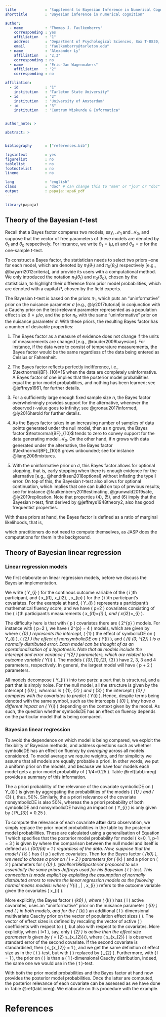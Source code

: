 ```yaml
---
title             : "Supplement to Bayesian Inference in Numerical Cognition: A Tutorial Using JASP"
shorttitle        : "Bayesian inference in numerical cognition"

author:
  - name          : "Thomas J. Faulkenberry"
    corresponding : yes    
    affiliation   : "1"
    address       : "Department of Psychological Sciences, Box T-0820, Tarleton State University, Stephenville, TX 76401"
    email         : "faulkenberry@tarleton.edu"
  - name          : "Alexander Ly"
    affiliation   : "2,3"
    corresponding : no
  - name          : "Eric-Jan Wagenmakers"
    affiliation   : "2"
    corresponding : no

affiliation:
  - id            : "1"
    institution   : "Tarleton State University"
  - id            : "2"
    institution   : "University of Amsterdam"
  - id            : "3"
    institution   : "Centrum Wiskunde & Informatica"


author_note: >

abstract: >


bibliography      : ["references.bib"]

figsintext        : yes
figurelist        : no
tablelist         : no
footnotelist      : no
lineno            : no

lang              : "english"
class             : "doc" # can change this to "man" or "jou" or "doc"
output            : papaja::apa6_pdf
---
```


```r
library(papaja)
```


## Theory of the Bayesian $t$-test

Recall that a Bayes factor compares two models, say, $\mathcal{M}_{1}$ and $\mathcal{M}_{0}$, and suppose that the vector of free parameters of these models are denoted by $\theta_{1}$ and $\theta_{0}$ respectively. For instance, we write $\theta_{1} = ( \mu, \sigma)$ and $\theta_{0} = \sigma$ for the one-sample $t$-test.

To construct a Bayes factor, the statistician needs to select two priors --one for each model, which are denoted by $\pi_{1} (\theta_{1})$ and $\pi_{0}(\theta_{0})$ respectively [e.g., @bayarri2012criteria], and provide its users with a computational method. We only introduced the notation $\pi_{1} (\theta_{1})$ and $\pi_{0} (\theta_{0})$, chosen by the statistician, to highlight their difference from prior model probabilities, which are denoted with a capital $P$, chosen by the field experts.

The Bayesian $t$-test is based on the priors $\pi_{1}$, which puts an "uninformative" prior on the nuisance parameter $\sigma$ [e.g., @ly2017tutorial] in conjunction with a Cauchy prior on the test-relevant parameter represented as a population effect size $\delta = \mu / \sigma$, and the prior $\pi_{0}$ with the same "uninformative" prior on the nuisance parameter $\sigma$. With these priors, the resulting Bayes factor has a number of desirable properties: 

1. \textbf{Measurement invariant.} The Bayes factor as a measure of evidence does not change if the units of measurements are changed [e.g., @rouder2009bayesian]. For instance, if the data were to consist of temperature measurements, the Bayes factor would be the same regardless of the data being entered as Celsius or Fahrenheit. 

2. \textbf{Predictively matched.} The Bayes factor reflects perfectly indifference, i.e., $\textnormal{BF}_{10}=1$ when the data are completely uninformative. A Bayes factor of one implies that the posterior model probabilities equal the prior model probabilities, and nothing has been learned; see @jeffreys1961, for further details. 

3. \textbf{Information consistent.} For a sufficiently large enough fixed sample size $n$, the Bayes factor overwhelmingly provides support for the alternative, whenever the observed $t$-value goes to infinity; see @gronau2017informed, @ly2016harold for further details. 

4. \textbf{(Asymptotically) consistent.} As the Bayes factor takes in an increasing number of samples of data points generated under the null model, then as $n$ grows, the Bayes factor $\textnormal{BF}_{10}$ tends to zero to convey support for the data generating model $\mathcal{M}_{0}$. On the other hand, if $n$ grows with data generated under the alternative, the Bayes factor $\textnormal{BF}_{10}$ grows unbounded; see for instance @liang2008mixtures. 

5. \textbf{Robust to changes in the sample size.} With the uninformative prior on $\sigma$, this Bayes factor allows for optional stopping, that is, early stopping when there is enough evidence for the alternative [e.g., @hendriksen2018optional] without inflating the type I error. On top of this, the Bayesian $t$-test also allows for optional continuation, which implies that one can build on top of previous results; see for instance @faulkenberry2019estimating, @grunwald2019safe, @ly2019replication. Note that properties (4), (5), and (6) imply that the Bayesian $t$-test, first derived by @jeffreys1948theory2, also has good frequentist properties.

With these priors at hand, the Bayes factor is defined as a ratio of marginal likelihoods, that is,

\begin{align}
\textnormal{BF}_{10} = \frac{ \int_{\Theta_{1}} f(d \, | \, \theta_{1}) \pi_{1}(\theta_{1}) \textnormal{d} \theta_{1}}{\int_{\Theta_{0}} f(d \, | \, \theta_{0}) \pi_{0}(\theta_{0}) \textnormal{d} \theta_{0}},
\end{align}

which practitioners do not need to compute themselves, as JASP does the computations for them in the background.

## Theory of Bayesian linear regression
### Linear regression models
We first elaborate on linear regression models, before we discuss the Bayesian implementation.

We write \( Y_{i} \) for the continous outcome variable of the \( i \)th participant, and \( x_{i1}, x_{i2}, \ldots, x_{ip} \) for the \( i \)th participant's covariates. For the example at hand, \( Y_{i} \) represents a participant's mathematical fluency score, and we have \( p=2 \) covariates consisting of the \( i \)th participant's measurements \( x_{i1}=\text{ symbolicDE}_{i} \), and \( x_{i2}=\text{ nonsymbolicDE}_{i} \).

The difficulty here is that with \( p \) covariates there are \( 2^{p} \) models. For instance with \( p=2 \), we have \( 2^{p} = 4 \) models, which are given by<!--
-->
\begin{align*}
\mathcal{M}_{0} & : Y_{i} =\beta_{0} + \varepsilon_{i}, \\
\mathcal{M}_{1} & : Y_{i} =\beta_{0} + \beta_{1} x_{i1} + \varepsilon_{i}, \\
\mathcal{M}_{2} & : Y_{i} =\beta_{0} + \beta_{2} x_{i2} + \varepsilon_{i}, \\
\mathcal{M}_{3} & : Y_{i} =\beta_{0} + \beta_{1} x_{i1} + \beta_{2} x_{i2} + \varepsilon_{i},
\end{align*}<!--
-->
where \( \beta_{0} \) represents the intercept, \( \beta_{1} \) the effect of symbolicDE on \( Y_{i} \), \( \beta_{2} \) the effect of nonsymbolicDE on \( Y_{i} \), and \( \varepsilon_{i} \sim \mathcal{N}(0, \sigma^{2}) \) is a normally distributed error. Each model can be thought of as an operationalisation of a hypothesis. Note that all models include the intercept and error variance \( \sigma^{2} \) parameters, which are related to the outcome variable \( Y_{i} \). The models \( \mathcal{M}_{0},\mathcal{M}_{1},\mathcal{M}_{2}, \mathcal{M}_{3} \) have 2, 3, 3 and 4 parameters, respectively. In general, the largest model will have \( p + 2 \) parameters.

All models decompose \( Y_{i} \) into two parts: a part that is structural, and a part that is simply noise. For the null model, all the structure is given by the intercept \( \beta_{0} \), whereas in \( \mathcal{M}_{1}, \mathcal{M}_{2} \) and \( \mathcal{M}_{3} \) the intercept \( \beta_{0} \) competes with the covariates to predict \( Y_{i} \). Hence, despite terms being denoted with the same symbol, such as the intercepts \( \beta_{0} \), they have a different impact on \( Y_{i} \) depending on the context given by the model. As such, the question whether symbolicDE has an effect on fluency depends on the particular model that is being compared.

### Bayesian linear regression
To avoid the dependence on which model is being compared, we exploit the flexibility of Bayesian methods, and address questions such as whether symbolicDE has an effect on fluency by *averaging* across all models considered. To model average we require weights, and for simplicity we assume that all models are equally probable a priori. In other words, we put a uniform prior on the models, and because we have four models each model gets a prior model probability of \( 1/4=0.25 \). Table \@ref(tabLinreg) provides a summary of this information.<!--
-->
\begin{table}
\label{tabLinreg}
\caption{List of all models with the two potential predictors and the prior model probability of each model. A "1" indicates that the predictor is active in model, whereas a "0" implies that the predictor is inactive.}
\begin{center}
\begin{tabular}{rllll}
\hline
Model & symbolicDE & nonsymbolicDE & \( P(\mathcal{M}) \) \\
\hline
\( \mathcal{M}_{0} \) & 0 & 0 & 0.25 \\
\( \mathcal{M}_{1} \) & 1 & 0 & 0.25 \\
\( \mathcal{M}_{2} \) & 0 & 1 & 0.25 \\
\( \mathcal{M}_{3} \) & 1 & 1 & 0.25 \\
\hline
\end{tabular}
\end{center}
\end{table}<!--
-->
The a priori probability of the relevance of the covariate symbolicDE on \( Y_{i} \) is given by aggregating the probabilities of the models \( \mathcal{M}_{1} \) and \( \mathcal{M}_{3} \), thus, 50%. Similarly, the a priori relevance of the covariate nonsymbolicDE is also 50%, whereas the a priori probability of both symbolicDE and nonsymbolicDE having an impact on \( Y_{i} \) is only given by \( P(\mathcal{M}_{3}) = 0.25 \).

To compute the relevance of each covariate **after** data observation, we simply replace the prior model probabilities in the table by the posterior model probabilities. These are calculated using a generalisation of Equation 1 which specifies that the posterior model probability for model \( k=0, 1, \ldots p-1 = 3 \) is given by<!--
-->
\begin{equation}
\label{eqPriorToPosteriorGeneral}
P(\mathcal{M}_{k} \mid d) = \frac{ \text{BF}_{k0}(d) P(\mathcal{M}_{k})}{ \sum_{k=0}^{p-1} \text{BF}_{k0}(d) P(\mathcal{M}_{k})},
\end{equation}<!--
-->
where the comparison between the null model and itself is defined as \( \text{BF}_{00}(d) = 1 \) regardless of the data. Now, suppose that the model \( \mathcal{M}_{k} \) has \( l \leq p \) active covariates. Then for the Bayes factor \( \text{BF}_{k0} \), we need to choose a prior on \( l + 2 \) parameters for \( \mathcal{M}_{k} \) and a prior on \( 2 \) parameters for \( \mathcal{M}_{0} \). @zellner1980posterior proposed to use essentially the same priors Jeffreys used for his Bayesian \( t \)-test. This connection is made explicit by exploiting the assumption of normally distributed errors to rewrite the linear regression models as the following normal means models:<!--
-->
\begin{align}
\label{eqLinRegAsNormal0}
\mathcal{M}_{0} & : Y_{i} \, | \, x_{i} \sim \mathcal{N}(\beta_{0}, \sigma^{2}), \\
\mathcal{M}_{1} & : Y_{i} \, | \, x_{i} \sim \mathcal{N}(\beta_{0} + \beta_{1} x_{i1}, \sigma^{2}), \\
\mathcal{M}_{2} & : Y_{i} \, | \, x_{i} \sim \mathcal{N}(\beta_{0} + \beta_{2} x_{i2}, \sigma^{2}), \\
\label{eqLinRegAsNormal3}
\mathcal{M}_{3} & : Y_{i} \, | \, x_{i} \sim \mathcal{N}(\beta_{0} + \beta_{1} x_{i1} + \beta_{2} x_{i2} , \sigma^{2}),
\end{align}<!--
-->
where \( Y_{i} \, | \, x_{i} \) refers to the outcome variable given the covariates \( x_{i} \).

More explicitly, the Bayes factor \( \text{BF}_{k0} \), where \( \mathcal{M}_{k} \) has \( l \) active covariates, uses an "uninformative" prior on the nuisance parameter \( \beta_{0} \) and \( \sigma \) in both models, and for the \( \mathcal{M}_{k} \) an additional \( l \)-dimensional multivariate Cauchy prior on the vector of population effect sizes \( \delta \). The vector of effect sizes is defined by rescaling the vector of active \( \beta \) coefficients with respect to \( \sigma \), but also with respect to the covariates. More explicitly, when \( l=1 \), say, only \( \beta_{2} \) is active then the effect size parameter is given by \( \delta = \beta_{2} s_{x_{2}}/\sigma \), where \( s_{x_{2}} \) is observed standard error of the second covariate. If the second covariate is standardised, then \( s_{x_{2}} = 1 \), and we get the same definition of effect size as in the \( t \)-test, but with \( \mu \) replaced by \( \beta_{2} \). Furthermore, with \( l = 1 \), the prior on \( \delta \) is than a \( 1 \)-dimensional Cauchy distribution, indeed, the same one we would use in the \( t \)-test.


With both the prior model probabilities and the Bayes factor at hand \eqref{eqPriorToPosteriorGeneral} now provides the posterior model probabilities. Once the latter are computed, the posterior relevance of each covariate can be assessed as we have done in Table \@ref(tabLinreg). We elaborate on this procedure with the example.

\newpage

# References

\setlength{\parindent}{-0.5in}
\setlength{\leftskip}{0.5in}


